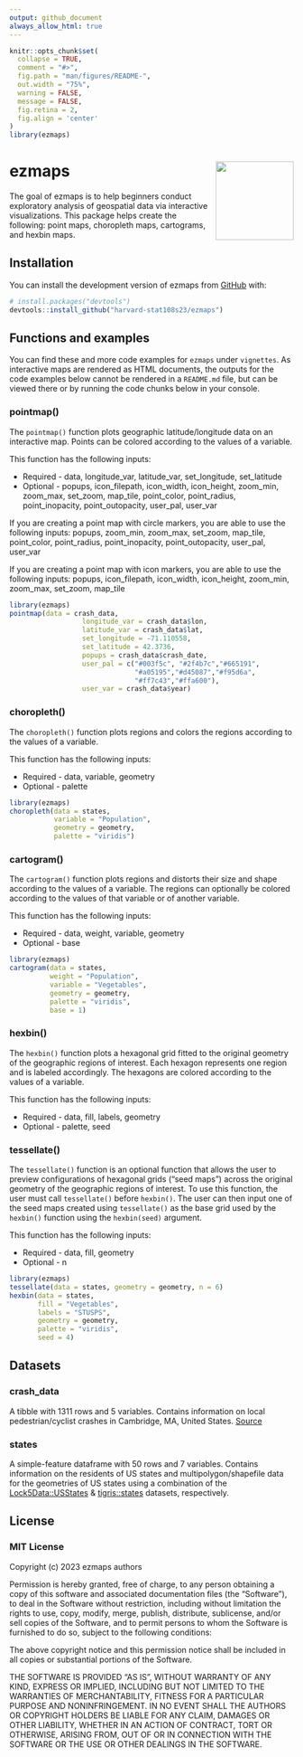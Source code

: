 ```yaml
---
output: github_document
always_allow_html: true
---
```


<!-- README.md is generated from README.Rmd. Please edit that file -->

```r
knitr::opts_chunk$set(
  collapse = TRUE,
  comment = "#>",
  fig.path = "man/figures/README-",
  out.width = "75%",
  warning = FALSE,
  message = FALSE,
  fig.retina = 2,
  fig.align = 'center'
)
library(ezmaps)
```


# ezmaps <img src='ezmaps.png' align="right" height="138.5" />

The goal of ezmaps is to help beginners conduct exploratory analysis of geospatial data via interactive visualizations. This package helps create the following: point maps, choropleth maps, cartograms, and hexbin maps. 

## Installation

You can install the development version of ezmaps from [GitHub](https://github.com/) with:

``` r
# install.packages("devtools")
devtools::install_github("harvard-stat108s23/ezmaps")
```

## Functions and examples

You can find these and more code examples for `ezmaps` under `vignettes`. As interactive maps are rendered as HTML documents, the outputs for the code examples below cannot be rendered in a `README.md` file, but can be viewed there or by running the code chunks below in your console.

### pointmap()

The `pointmap()` function plots geographic latitude/longitude data on an interactive map. Points can be colored according to the values of a variable. 

This function has the following inputs:

* Required - data, longitude_var, latitude_var, set_longitude, set_latitude
* Optional - popups, icon_filepath, icon_width, icon_height, zoom_min, zoom_max, set_zoom, map_tile, point_color, point_radius, point_inopacity, point_outopacity, user_pal, user_var

If you are creating a point map with circle markers, you are able to use the following inputs: popups, zoom_min, zoom_max, set_zoom, map_tile, point_color, point_radius, point_inopacity, point_outopacity, user_pal, user_var

If you are creating a point map with icon markers, you are able to use the following inputs: popups, icon_filepath, icon_width, icon_height, zoom_min, zoom_max, set_zoom, map_tile

```r
library(ezmaps)
pointmap(data = crash_data,
                  longitude_var = crash_data$lon,
                  latitude_var = crash_data$lat,
                  set_longitude = -71.110558,
                  set_latitude = 42.3736,
                  popups = crash_data$crash_date,
                  user_pal = c("#003f5c", "#2f4b7c","#665191",
                               "#a05195","#d45087","#f95d6a",
                               "#ff7c43","#ffa600"),
                  user_var = crash_data$year)
```

### choropleth()

The `choropleth()` function plots regions and colors the regions according to the values of a variable. 

This function has the following inputs:

* Required - data, variable, geometry
* Optional - palette

```r
library(ezmaps)
choropleth(data = states,
           variable = "Population",
           geometry = geometry,
           palette = "viridis")
```

### cartogram()

The `cartogram()` function plots regions and distorts their size and shape according to the values of a variable. The regions can optionally be colored according to the values of that variable or of another  variable.

This function has the following inputs:

* Required - data, weight, variable, geometry
* Optional - base


```r
library(ezmaps)
cartogram(data = states,
          weight = "Population",
          variable = "Vegetables",
          geometry = geometry,
          palette = "viridis",
          base = 1)
```

### hexbin()

The `hexbin()` function plots a hexagonal grid fitted to the original geometry of the geographic regions of interest. Each hexagon represents one region and is labeled accordingly. The hexagons are colored according to the values of a variable.

This function has the following inputs:

* Required - data, fill, labels, geometry
* Optional - palette, seed

### tessellate()

The `tessellate()` function is an optional function that allows the user to preview configurations of hexagonal grids ("seed maps") across the original geometry of the geographic regions of interest. To use this function, the user must call `tessellate()` before `hexbin()`. The user can then input one of the seed maps created using `tessellate()` as the base grid used by the `hexbin()` function using the `hexbin(seed)` argument. 

This function has the following inputs:

* Required - data, fill, geometry
* Optional - n


```r
library(ezmaps)
tessellate(data = states, geometry = geometry, n = 6)
hexbin(data = states,
       fill = "Vegetables",
       labels = "STUSPS",
       geometry = geometry,
       palette = "viridis",
       seed = 4)
```

## Datasets

### crash_data
A tibble with 1311 rows and 5 variables. Contains information on local pedestrian/cyclist crashes in Cambridge, MA, United States. [Source](https://github.com/harvard-stat108s23/materials/blob/main/psets/data/cambridge_cyclist_ped_crash.csv)

### states
A simple-feature dataframe with 50 rows and 7 variables. Contains information on the residents of US states and multipolygon/shapefile data for the geometries of US states using a combination of the [Lock5Data::USStates](https://cran.r-project.org/web/packages/Lock5Data/index.html) & [tigris::states](https://github.com/walkerke/tigris/blob/master/R/states.R) datasets, respectively.

## License
### MIT License

Copyright (c) 2023 ezmaps authors

Permission is hereby granted, free of charge, to any person obtaining a copy
of this software and associated documentation files (the "Software"), to deal
in the Software without restriction, including without limitation the rights
to use, copy, modify, merge, publish, distribute, sublicense, and/or sell
copies of the Software, and to permit persons to whom the Software is
furnished to do so, subject to the following conditions:

The above copyright notice and this permission notice shall be included in all
copies or substantial portions of the Software.

THE SOFTWARE IS PROVIDED "AS IS", WITHOUT WARRANTY OF ANY KIND, EXPRESS OR
IMPLIED, INCLUDING BUT NOT LIMITED TO THE WARRANTIES OF MERCHANTABILITY,
FITNESS FOR A PARTICULAR PURPOSE AND NONINFRINGEMENT. IN NO EVENT SHALL THE
AUTHORS OR COPYRIGHT HOLDERS BE LIABLE FOR ANY CLAIM, DAMAGES OR OTHER
LIABILITY, WHETHER IN AN ACTION OF CONTRACT, TORT OR OTHERWISE, ARISING FROM,
OUT OF OR IN CONNECTION WITH THE SOFTWARE OR THE USE OR OTHER DEALINGS IN THE
SOFTWARE.
